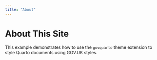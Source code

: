 ```yaml
---
title: "About"
---
```


# About This Site

This example demonstrates how to use the `govquarto` theme extension to style Quarto documents using GOV.UK styles.